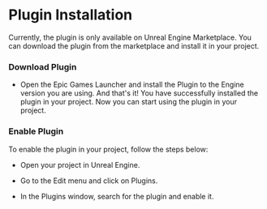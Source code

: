 # Plugin Installation

Currently, the plugin is only available on Unreal Engine Marketplace. You can download the plugin from the marketplace and install it in your project.

### Download Plugin

- Open the Epic Games Launcher and install the Plugin to the Engine version you are using.
And that's it! You have successfully installed the plugin in your project. Now you can start using the plugin in your project.

### Enable Plugin

To enable the plugin in your project, follow the steps below:

- Open your project in Unreal Engine.

- Go to the Edit menu and click on Plugins.

- In the Plugins window, search for the plugin and enable it.
